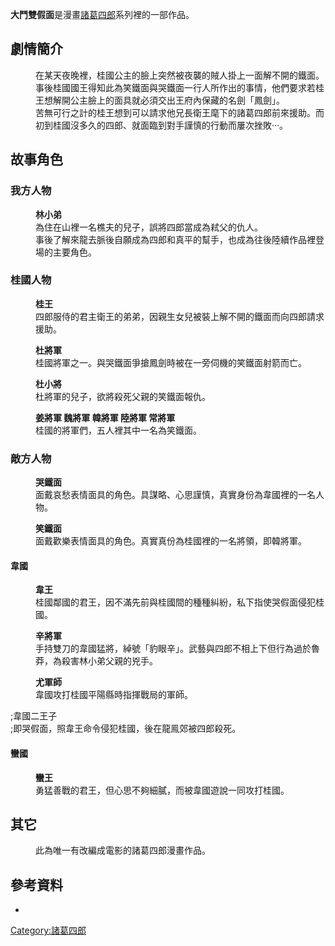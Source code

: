 {{primarysources|time=2017-08-24T21:38:56+00:00}}
{{refimprove|time=2017-08-24T21:38:56+00:00}}
{{Infobox animanga/Headerofja
|title= 大鬥雙假面
|image= ChuKeSzeLang_vs_TwoMasks.jpg
|size= 120px
|caption= 
|romaji= 
|genre= 武俠
}}
{{Infobox animanga/Manga
|作者= [[葉宏甲|葉宏甲]]
|作畫= 
|連載雜誌= 漫畫大王(1959)
|出版社= 宏甲出版社 <br />故鄉出版公司 <br />大華文化社
|發售日= 宏甲出版社(1970) <br />故鄉出版公司(1990) <br />大華文化社(1966)
|冊數= 全6卷 (故鄉出版公司冊數)
|其他= 
}}
{{Infobox animanga/Footerofja}}

'''大鬥雙假面'''是漫畫[[諸葛四郎|諸葛四郎]]系列裡的一部作品。

==劇情簡介==
:在某天夜晚裡，桂國公主的臉上突然被夜襲的賊人掛上一面解不開的鐵面。事後桂國國王得知此為笑鐵面與哭鐵面一行人所作出的事情，他們要求若桂王想解開公主臉上的面具就必須交出王府內保藏的名劍「鳳劍」。
:苦無可行之計的桂王想到可以請求他兄長衛王麾下的諸葛四郎前來援助。而初到桂國沒多久的四郎、就面臨到對手謹慎的行動而屢次挫敗‧‧‧。

==故事角色==
===我方人物===

:'''林小弟'''
:為住在山裡一名樵夫的兒子，誤將四郎當成為弒父的仇人。
:事後了解來龍去脈後自願成為四郎和真平的幫手，也成為往後陸續作品裡登場的主要角色。

===桂國人物===

:'''桂王'''
:四郎服侍的君主衛王的弟弟，因親生女兒被裝上解不開的鐵面而向四郎請求援助。

:'''杜將軍'''
:桂國將軍之一。與哭鐵面爭搶鳳劍時被在一旁伺機的笑鐵面射箭而亡。

:'''杜小將'''
:杜將軍的兒子，欲將殺死父親的笑鐵面報仇。

:'''姜將軍 魏將軍 韓將軍 陸將軍 常將軍'''
:桂國的將軍們，五人裡其中一名為笑鐵面。


===敵方人物===

:'''哭鐵面'''
:面戴哀愁表情面具的角色。具謀略、心思謹慎，真實身份為韋國裡的一名人物。

:'''笑鐵面'''
:面戴歡樂表情面具的角色。真實真份為桂國裡的一名將領，即韓將軍。

====韋國====

:'''韋王'''
:桂國鄰國的君王，因不滿先前與桂國間的種種糾紛，私下指使哭假面侵犯桂國。

:'''辛將軍'''
:手持雙刀的韋國猛將，綽號「豹眼辛」。武藝與四郎不相上下但行為過於魯莽，為殺害林小弟父親的兇手。

:'''尤軍師'''
:韋國攻打桂國平陽縣時指揮戰局的軍師。

;;韋國二王子
;;即哭假面，照韋王命令侵犯桂國，後在龍鳯郊被四郎殺死。

====蠻國====
:'''蠻王'''
:勇猛善戰的君王，但心思不夠細膩，而被韋國遊說一同攻打桂國。

==其它==
:此為唯一有改編成電影的諸葛四郎漫畫作品。

==參考資料==
*{{cite book |title=大鬥雙假面(一至六) |year=1990 |publisher=故鄉出版公司  |isbn=957-626-055-8 }}
{{諸葛四郎}}
[[Category:諸葛四郎|Category:諸葛四郎]]